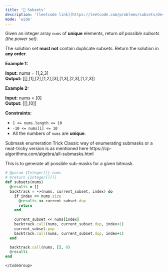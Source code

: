 ```yaml
---
title: '🧀 Subsets'
description: '[leetcode link](https://leetcode.com/problems/subsets/description/)'
mode: 'wide'
---
```

<Tabs>
  <Tab title="Question" icon="circle-question" iconType="regular">
    <Card>
      <p>Given an integer array <code>nums</code> of <strong>unique</strong> elements, return <em>all possible</em> <span data-keyword="subset"><em>subsets</em></span> <em>(the power set)</em>.</p>  <p>The solution set <strong>must not</strong> contain duplicate subsets. Return the solution in <strong>any order</strong>.</p>   <p><strong class="example">Example 1:</strong></p>   <strong>Input:</strong> nums = [1,2,3] <br/> <strong>Output:</strong> [[],[1],[2],[1,2],[3],[1,3],[2,3],[1,2,3]]   <p><strong class="example">Example 2:</strong></p>   <strong>Input:</strong> nums = [0] <br/> <strong>Output:</strong> [[],[0]]    <p><strong>Constraints:</strong></p>  <ul>  <li><code>1 &lt;= nums.length &lt;= 10</code></li>  <li><code>-10 &lt;= nums[i] &lt;= 10</code></li>  <li>All the numbers of&nbsp;<code>nums</code> are <strong>unique</strong>.</li> </ul> 
    </Card>
  </Tab>
  <Tab title="Solution" icon="lightbulb" iconType="regular" >
    <Card>
      Submask enumeration Trick
Classic way of enumerating submasks or a neat-tricky version is as mentioned here
https://cp-algorithms.com/algebra/all-submasks.html

This is to generate all possible sub-masks for a given bitmask.
    </Card>
  <Expandable title="code">
    <CodeGroup dropdown>
```ruby title="Subsets" lines
# @param {Integer[]} nums
# @return {Integer[][]}
def subsets(nums)
  @results = []
  backtrack = ->(nums, current_subset, index) do
    if index == nums.size
      @results << current_subset.dup
      return
    end
    
    current_subset << nums[index]
    backtrack.call(nums, current_subset.dup, index+1)
    current_subset.pop
    backtrack.call(nums, current_subset.dup, index+1)    
  end

  backtrack.call(nums, [], 0)
  @results
end
```
    </CodeGroup>
  </Expandable>
  </Tab>
</Tabs>